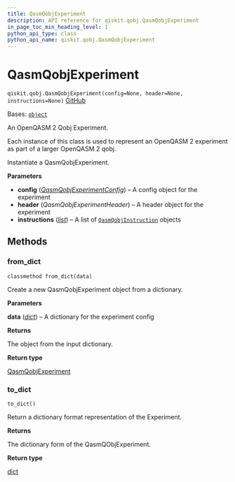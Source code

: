 ```yaml
---
title: QasmQobjExperiment
description: API reference for qiskit.qobj.QasmQobjExperiment
in_page_toc_min_heading_level: 1
python_api_type: class
python_api_name: qiskit.qobj.QasmQobjExperiment
---
```


# QasmQobjExperiment

<span id="qiskit.qobj.QasmQobjExperiment" />

`qiskit.qobj.QasmQobjExperiment(config=None, header=None, instructions=None)` [GitHub](https://github.com/qiskit/qiskit/tree/stable/0.45/qiskit/qobj/qasm_qobj.py "view source code")

Bases: [`object`](https://docs.python.org/3/library/functions.html#object "(in Python v3.12)")

An OpenQASM 2 Qobj Experiment.

Each instance of this class is used to represent an OpenQASM 2 experiment as part of a larger OpenQASM 2 qobj.

Instantiate a QasmQobjExperiment.

**Parameters**

*   **config** ([*QasmQobjExperimentConfig*](qiskit.qobj.QasmQobjExperimentConfig "qiskit.qobj.QasmQobjExperimentConfig")) – A config object for the experiment
*   **header** (*QasmQobjExperimentHeader*) – A header object for the experiment
*   **instructions** ([*list*](https://docs.python.org/3/library/stdtypes.html#list "(in Python v3.12)")) – A list of [`QasmQobjInstruction`](qiskit.qobj.QasmQobjInstruction "qiskit.qobj.QasmQobjInstruction") objects

## Methods

### from\_dict

<span id="qiskit.qobj.QasmQobjExperiment.from_dict" />

`classmethod from_dict(data)`

Create a new QasmQobjExperiment object from a dictionary.

**Parameters**

**data** ([*dict*](https://docs.python.org/3/library/stdtypes.html#dict "(in Python v3.12)")) – A dictionary for the experiment config

**Returns**

The object from the input dictionary.

**Return type**

[QasmQobjExperiment](#qiskit.qobj.QasmQobjExperiment "qiskit.qobj.QasmQobjExperiment")

### to\_dict

<span id="qiskit.qobj.QasmQobjExperiment.to_dict" />

`to_dict()`

Return a dictionary format representation of the Experiment.

**Returns**

The dictionary form of the QasmQObjExperiment.

**Return type**

[dict](https://docs.python.org/3/library/stdtypes.html#dict "(in Python v3.12)")

